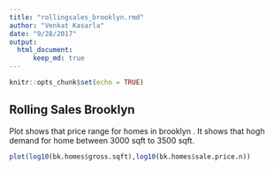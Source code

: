```yaml
---
title: "rollingsales_brooklyn.rmd"
author: "Venkat Kasarla"
date: "9/28/2017"
output: 
  html_document:
      keep_md: true
---
```


```r
knitr::opts_chunk$set(echo = TRUE)
```

## Rolling Sales Brooklyn 

Plot shows that price range for homes in brooklyn . It shows that hogh demand for home between 3000 sqft to 3500 sqft.


```r
plot(log10(bk.homes$gross.sqft),log10(bk.homes$sale.price.n))
```
